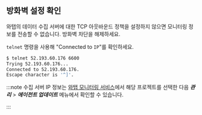 ## 방화벽 설정 확인

와탭의 데이터 수집 서버에 대한 TCP 아웃바운드 정책을 설정하지 않으면 모니터링 정보를 전송할 수 없습니다. 방화벽 차단을 해제하세요.

`telnet` 명령을 사용해 "Connected to ```IP```"를 확인하세요.

```sh
$ telnet 52.193.60.176 6600
Trying 52.193.60.176...
Connected to 52.193.60.176.
Escape character is '^]'.
```

:::note
수집 서버 IP 정보는 [와탭 모니터링 서비스](https://service.whatap.io/)에서 해당 프로젝트를 선택한 다음 ***관리*** > ***에이전트 업데이트*** 메뉴에서 확인할 수 있습니다.
<!-- 메뉴 경로 확인 필요 -->
:::